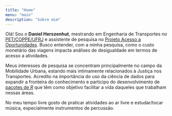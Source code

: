 ```yaml
---
title: "Home"
menu: "main"
description: "Sobre mim"
---
```


Olá! Sou o **Daniel Herszenhut**, mestrando em Engenharia de Transportes no [PET/COPPE/UFRJ](http://pet.coppe.ufrj.br/index.php/pt/) e assistente de pesquisa no [Projeto Acesso a Oportunidades](https://www.ipea.gov.br/acessooportunidades/sobre/). Busco entender, com a minha pesquisa, como o custo monetário das viagens impacta análises de desigualdade em termos de acesso a atividades.

Meus interesses de pesquisa se concentram principalmente no campo da Mobilidade Urbana, estando mais intimamente relacionados à Justiça nos Transportes. Acredito na importância do uso da ciência de dados para expandir a fronteira do conhecimento e participo do desenvolvimento de [pacotes de *R*](/pt/projects) que têm como objetivo facilitar a vida daqueles que trabalham nessas áreas.

No meu tempo livre gosto de praticar atividades ao ar livre e estudar/tocar música, especialmente instrumentos de percussão.
